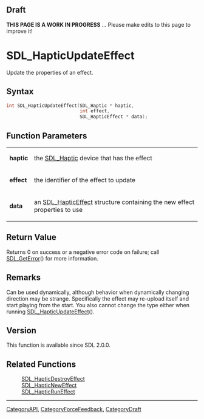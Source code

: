 
== Draft ==

'''THIS PAGE IS A WORK IN PROGRESS''' ... Please make edits to this page to improve it!
= SDL_HapticUpdateEffect =

Update the properties of an effect.

== Syntax ==

<syntaxhighlight lang='c'>
int SDL_HapticUpdateEffect(SDL_Haptic * haptic,
                           int effect,
                           SDL_HapticEffect * data);
</syntaxhighlight>

== Function Parameters ==

{|
|'''haptic'''
|the [[SDL_Haptic]] device that has the effect
|-
|'''effect'''
|the identifier of the effect to update
|-
|'''data'''
|an [[SDL_HapticEffect]] structure containing the new effect properties to use
|}

== Return Value ==

Returns 0 on success or a negative error code on failure; call
[[SDL_GetError]]() for more information.

== Remarks ==

Can be used dynamically, although behavior when dynamically changing
direction may be strange. Specifically the effect may re-upload itself and
start playing from the start. You also cannot change the type either when
running [[SDL_HapticUpdateEffect]]().

== Version ==

This function is available since SDL 2.0.0.

== Related Functions ==

:[[SDL_HapticDestroyEffect]]
:[[SDL_HapticNewEffect]]
:[[SDL_HapticRunEffect]]

----
[[CategoryAPI]], [[CategoryForceFeedback]], [[CategoryDraft]]


